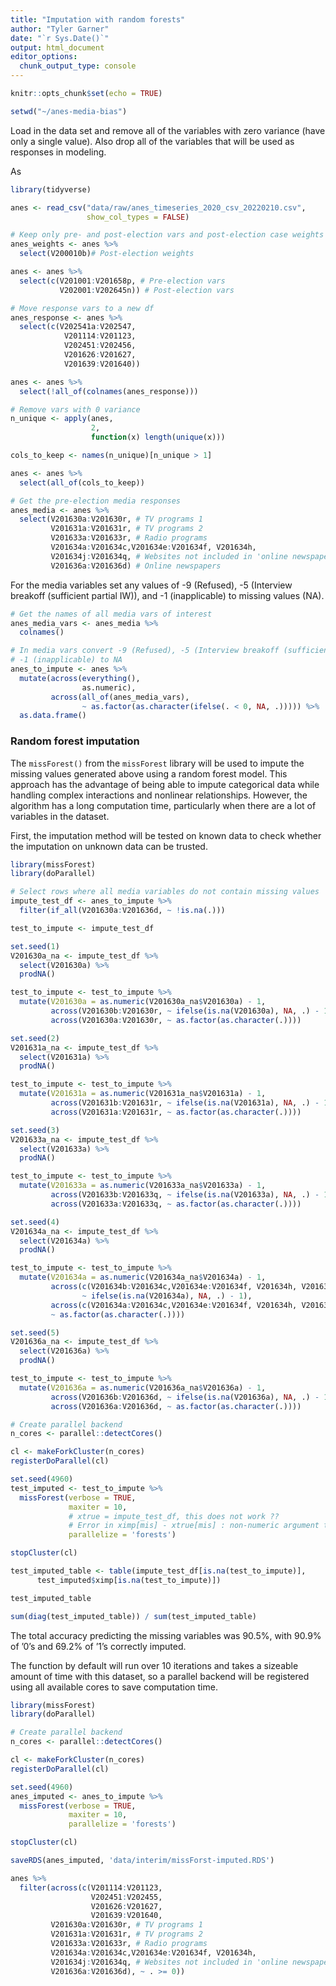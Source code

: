 ```yaml
---
title: "Imputation with random forests"
author: "Tyler Garner"
date: "`r Sys.Date()`"
output: html_document
editor_options: 
  chunk_output_type: console
---
```


```r
knitr::opts_chunk$set(echo = TRUE)

setwd("~/anes-media-bias")
```

Load in the data set and remove all of the variables with zero variance (have only a single value).  Also drop all of the variables that will be used as responses in modeling.

As 

```r
library(tidyverse)

anes <- read_csv("data/raw/anes_timeseries_2020_csv_20220210.csv",
                 show_col_types = FALSE)

# Keep only pre- and post-election vars and post-election case weights
anes_weights <- anes %>%
  select(V200010b)# Post-election weights

anes <- anes %>%
  select(c(V201001:V201658p, # Pre-election vars
           V202001:V202645n)) # Post-election vars

# Move response vars to a new df
anes_response <- anes %>%
  select(c(V202541a:V202547,
            V201114:V201123,
            V202451:V202456,
            V201626:V201627,
            V201639:V201640))

anes <- anes %>%
  select(!all_of(colnames(anes_response)))

# Remove vars with 0 variance
n_unique <- apply(anes,
                  2,
                  function(x) length(unique(x)))

cols_to_keep <- names(n_unique)[n_unique > 1]

anes <- anes %>%
  select(all_of(cols_to_keep))

# Get the pre-election media responses
anes_media <- anes %>%
  select(V201630a:V201630r, # TV programs 1
         V201631a:V201631r, # TV programs 2
         V201633a:V201633r, # Radio programs
         V201634a:V201634c,V201634e:V201634f, V201634h,
         V201634j:V201634q, # Websites not included in 'online newspapers'
         V201636a:V201636d) # Online newspapers
```

For the media variables set any values of -9 (Refused), -5 (Interview breakoff (sufficient partial IW)), and -1 (inapplicable) to missing values (NA).

```r
# Get the names of all media vars of interest
anes_media_vars <- anes_media %>%
  colnames()

# In media vars convert -9 (Refused), -5 (Interview breakoff (sufficient partial IW)), and
# -1 (inapplicable) to NA
anes_to_impute <- anes %>%
  mutate(across(everything(),
                as.numeric),
         across(all_of(anes_media_vars),
                ~ as.factor(as.character(ifelse(. < 0, NA, .))))) %>%
  as.data.frame()
```

### Random forest imputation

The `missForest()` from the `missForest` library will be used to impute the missing values generated above using a random forest model. This approach has the advantage of being able to impute categorical data while handling complex interactions and nonlinear relationships. However, the algorithm has a long computation time, particularly when there are a lot of variables in the dataset.

First, the imputation method will be tested on known data to check whether the imputation on unknown data can be trusted.

```r
library(missForest)
library(doParallel)

# Select rows where all media variables do not contain missing values
impute_test_df <- anes_to_impute %>%
  filter(if_all(V201630a:V201636d, ~ !is.na(.)))

test_to_impute <- impute_test_df

set.seed(1)
V201630a_na <- impute_test_df %>%
  select(V201630a) %>%
  prodNA()

test_to_impute <- test_to_impute %>%
  mutate(V201630a = as.numeric(V201630a_na$V201630a) - 1,
         across(V201630b:V201630r, ~ ifelse(is.na(V201630a), NA, .) - 1),
         across(V201630a:V201630r, ~ as.factor(as.character(.))))

set.seed(2)
V201631a_na <- impute_test_df %>%
  select(V201631a) %>%
  prodNA()

test_to_impute <- test_to_impute %>%
  mutate(V201631a = as.numeric(V201631a_na$V201631a) - 1,
         across(V201631b:V201631r, ~ ifelse(is.na(V201631a), NA, .) - 1),
         across(V201631a:V201631r, ~ as.factor(as.character(.))))

set.seed(3)
V201633a_na <- impute_test_df %>%
  select(V201633a) %>%
  prodNA()

test_to_impute <- test_to_impute %>%
  mutate(V201633a = as.numeric(V201633a_na$V201633a) - 1,
         across(V201633b:V201633q, ~ ifelse(is.na(V201633a), NA, .) - 1),
         across(V201633a:V201633q, ~ as.factor(as.character(.))))

set.seed(4)
V201634a_na <- impute_test_df %>%
  select(V201634a) %>%
  prodNA()

test_to_impute <- test_to_impute %>%
  mutate(V201634a = as.numeric(V201634a_na$V201634a) - 1,
         across(c(V201634b:V201634c,V201634e:V201634f, V201634h, V201634j:V201634q),
                ~ ifelse(is.na(V201634a), NA, .) - 1),
         across(c(V201634a:V201634c,V201634e:V201634f, V201634h, V201634j:V201634q),
         ~ as.factor(as.character(.))))

set.seed(5)
V201636a_na <- impute_test_df %>%
  select(V201636a) %>%
  prodNA()

test_to_impute <- test_to_impute %>%
  mutate(V201636a = as.numeric(V201636a_na$V201636a) - 1,
         across(V201636b:V201636d, ~ ifelse(is.na(V201636a), NA, .) - 1),
         across(V201636a:V201636d, ~ as.factor(as.character(.))))

# Create parallel backend
n_cores <- parallel::detectCores()

cl <- makeForkCluster(n_cores)
registerDoParallel(cl)

set.seed(4960)
test_imputed <- test_to_impute %>%
  missForest(verbose = TRUE,
             maxiter = 10,
             # xtrue = impute_test_df, this does not work ??
             # Error in ximp[mis] - xtrue[mis] : non-numeric argument to binary operator
             parallelize = 'forests')

stopCluster(cl)

test_imputed_table <- table(impute_test_df[is.na(test_to_impute)],
      test_imputed$ximp[is.na(test_to_impute)])

test_imputed_table

sum(diag(test_imputed_table)) / sum(test_imputed_table)
```

The total accuracy predicting the missing variables was 90.5%, with 90.9% of '0's and 69.2% of '1's correctly imputed.

The function by default will run over 10 iterations and takes a sizeable amount of time with this dataset, so a parallel backend will be registered using all available cores to save computation time.

```r
library(missForest)
library(doParallel)

# Create parallel backend
n_cores <- parallel::detectCores()

cl <- makeForkCluster(n_cores)
registerDoParallel(cl)

set.seed(4960)
anes_imputed <- anes_to_impute %>%
  missForest(verbose = TRUE,
             maxiter = 10,
             parallelize = 'forests')

stopCluster(cl)

saveRDS(anes_imputed, 'data/interim/missForst-imputed.RDS')
```


```r
anes %>%
  filter(across(c(V201114:V201123,
                  V202451:V202455,
                  V201626:V201627,
                  V201639:V201640,
         V201630a:V201630r, # TV programs 1
         V201631a:V201631r, # TV programs 2
         V201633a:V201633r, # Radio programs
         V201634a:V201634c,V201634e:V201634f, V201634h,
         V201634j:V201634q, # Websites not included in 'online newspapers'
         V201636a:V201636d), ~ . >= 0))
```

